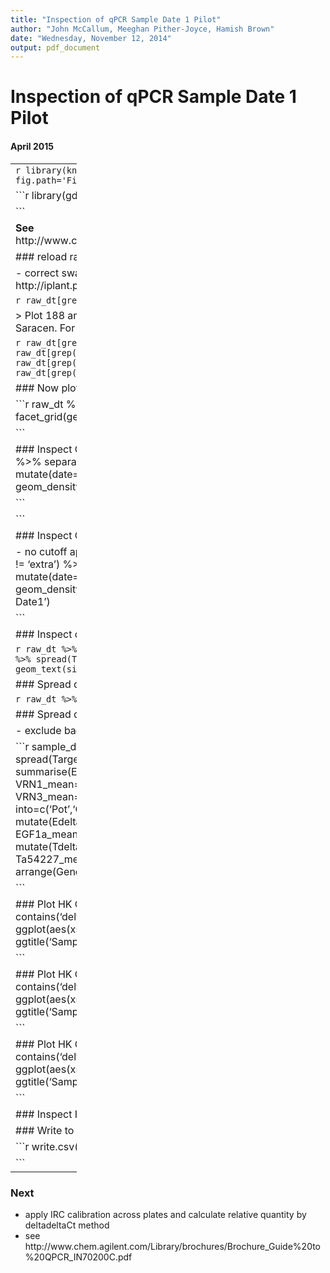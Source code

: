 ```yaml
---
title: "Inspection of qPCR Sample Date 1 Pilot"
author: "John McCallum, Meeghan Pither-Joyce, Hamish Brown"
date: "Wednesday, November 12, 2014"
output: pdf_document
---
```


Inspection of qPCR Sample Date 1 Pilot
========================================================


#### April 2015

--------------
```r
library(knitr)
rm(list=ls())
opts_chunk$set(fig.width=12, fig.height=8, fig.path='Figs/',
               echo=TRUE, warning=FALSE, message=FALSE)
```


```r
library(gdata)
library(data.table)
library(dplyr)
library(tidyr)
library(ggplot2)
library(car)

```


**See**  http://www.chem.agilent.com/Library/brochures/Brochure_Guide%20to%20QPCR_IN70200C.pdf


### reload raw data
```r
raw_dt <- fread('Sampledat1_raw.csv',stringsAsFactors=TRUE)
```

- correct swapped samples Pots 188 and 189
- see http://iplant.pfr.co.nz/projects/I130806/Planning/Experiment 1 Protocole.docx 

```r
raw_dt[grep("188|189",raw_dt$SampleName)]
```


> Plot 188 and 189 mixed up.  For sample from plot 188, Batten leaf was used when 
> should be Saracen.  For sample from plot 189, Batten was sampled from plot 188.

```r
raw_dt[grep("188",raw_dt$SampleName)]$SampleName <- "SWAP"
raw_dt[grep("189",raw_dt$SampleName)]$SampleName <- "188 SCN S2"
raw_dt[grep("SWAP",raw_dt$SampleName)]$SampleName <-"189 BS S3" 
raw_dt[grep("188|189",raw_dt$SampleName)]
```



### Now plot to inspect Ct

```r
raw_dt %>% ggplot(aes(x=Ct,fill=TargetName)) + 
  geom_histogram(position='stack') + 
  facet_grid(geno_set ~ plate ) +
  ggtitle('Ct raw data-Sample Date 1')

```

### Inspect Ct distribution
```r
raw_dt %>% filter(Task == 'Unknown' & SampleName != 'extra') %>%
  separate(SampleName,into=c('num','geno','date'),sep = " ") %>%
  mutate(date=as.numeric(gsub("S","",date))) %>%
  ggplot(data=.,aes(x=Ct)) +
  geom_density(aes(color=TargetName),alpha=0.3) +
  ggtitle('Sample Date1')

```

```


### Inspect Ct distribution in all Samples

- no cutoff applied
- Otane 10 is nasty
```r
raw_dt %>% filter(Task == 'Unknown' & SampleName != 'extra') %>%
  separate(SampleName,into=c('num','geno','date'),sep = " ") %>%
  mutate(date=as.numeric(gsub("S","",date))) %>%
  ggplot(data=.,aes(x=Ct)) +
  geom_density(aes(color=TargetName),alpha=0.3) +
  facet_grid(geno ~ date) +
  ggtitle('Sample Date1')

```

### Inspect correlation of Housekeepers

```r
raw_dt %>% 
  filter(Task == 'Unknown' & (TargetName == "EGF1a" | TargetName == "Ta54227")) %>%
  spread(TargetName,Ct) %>%
  ggplot(aes(x=EGF1a,y=Ta54227)) + 
  geom_text(size=3,aes(label=SampleName,color=geno_set)) +
  ggtitle('Sample Date1')
```

### Spread out by gene 

```r
raw_dt %>% filter(Task == 'Unknown') %>%
  spread(TargetName,Ct) %>%
   arrange(SampleName)
```

### Spread out by sample and calculate means by sample

- exclude backup calibrator
- no Ct CUTOFF 

```r
sample_dt <- tbl_df(raw_dt %>% filter(Task == 'Unknown' & SampleName != 'extra') %>%
  spread(TargetName,Ct) %>% 
  group_by(plate,SampleName) %>% 
  summarise(EGF1a_mean=mean(EGF1a,na.rm=T),
            Ta54227_mean=mean(Ta54227,na.rm=T),
            VRN1_mean=mean(VRN1,na.rm=T),
            VRN2_mean=mean(VRN2,na.rm=T),
            VRN3_mean=mean(VRN3,na.rm=T)) %>%
  separate(SampleName, into=c('Pot','Genotype','Time')) %>%
    mutate(Time=as.numeric(gsub("S","",Time))) %>% 
    mutate(EdeltaCT_VRN1=2^-(VRN1_mean - EGF1a_mean),
                     EdeltaCT_VRN2=2^-(VRN2_mean - EGF1a_mean),
                     EdeltaCT_VRN3=2^-(VRN3_mean - EGF1a_mean)) %>%
    mutate(TdeltaCT_VRN1=2^-(VRN1_mean -  Ta54227_mean),
                     TdeltaCT_VRN2=2^-(VRN2_mean -  Ta54227_mean),
                     TdeltaCT_VRN3=2^-(VRN3_mean -  Ta54227_mean)) %>%
   arrange(Genotype,Time)
  )
 sample_dt

```

### Plot HK Corrected  Values for VRN1
```r
sample_dt %>% select(1:4, contains('deltaCT_VRN1')) %>%
  gather(gene,deltaCt,-1:-4) %>%
  ggplot(aes(x=Time,y=deltaCt)) +
  geom_point(aes(color=Genotype)) +
  facet_wrap(~ gene) +
  ggtitle('Sample date 1: VRN1')

```

### Plot  HK Corrected  Values for VRN2
```r
sample_dt %>% select(1:4, contains('deltaCT_VRN2')) %>%
  gather(gene,deltaCt,-1:-4) %>%
  ggplot(aes(x=Time,y=deltaCt)) +
  geom_point(aes(color=Genotype)) +
  facet_wrap(~ gene) +
  ggtitle('Sample date 1: VRN2')

```

### Plot  HK Corrected  Values for VRN3
```r
sample_dt %>% select(1:4, contains('deltaCT_VRN3')) %>%
  gather(gene,deltaCt,-1:-4) %>%
  ggplot(aes(x=Time,y=deltaCt)) +
  geom_point(aes(color=Genotype)) +
  facet_wrap(~ gene) +
  ggtitle('Sample date 1: VRN3')

```


### Inspect IRC data
```r
raw_dt %>% 
  filter(Task=='IRC') %>%
  group_by(plate,TargetName) %>%
  summarise(mean=mean(Ct)) %>% spread(key = TargetName,value = mean)
```

### Write to file

```r
write.csv(sample_dt,file='Sampledate1_bysample.csv',row.names=FALSE)

```


-------

### Next

*  apply IRC calibration across plates and calculate relative quantity by deltadeltaCt method
*  see http://www.chem.agilent.com/Library/brochures/Brochure_Guide%20to%20QPCR_IN70200C.pdf




